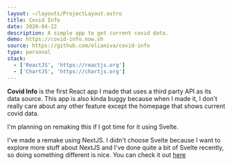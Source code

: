 ```yaml
---
layout: ~/layouts/ProjectLayout.astro
title: Covid Info
date: 2020-04-22
description: A simple app to get current covid data.
demo: https://covid-info.now.sh
source: https://github.com/elianiva/covid-info
type: personal
stack:
  - ['ReactJS', 'https://reactjs.org']
  - ['ChartJS', 'https://chartjs.org']
---
```


**Covid Info** is the first React app I made that uses a third party API as its data source. This app is also kinda buggy because when I made it, I don't really care about any other feature except the homepage that shows current covid data.

I'm planning on remaking this if I got time for it using Svelte.


<Update date="2021-03-01">

I've made a remake using NextJS. I didn't choose Svelte because I want to explore more stuff about NextJS and I've done quite a bit of Svelte recently, so doing something different is nice. You can check it out [here](https://elianiva.my.id/project/covid-info-v2)

</Update>
